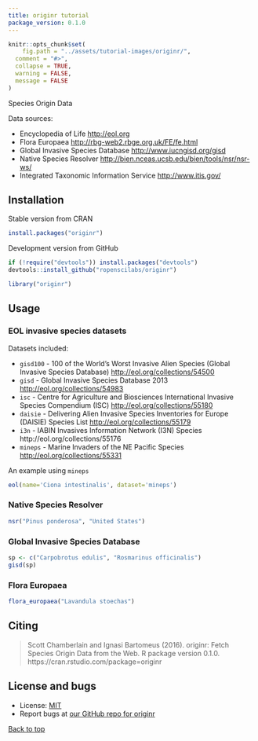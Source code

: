 ```yaml
---
title: originr tutorial
package_version: 0.1.0
---
```


```r
knitr::opts_chunk$set(
	fig.path = "../assets/tutorial-images/originr/",
  comment = "#>",
  collapse = TRUE,
  warning = FALSE,
  message = FALSE
)
```

Species Origin Data

Data sources:

* Encyclopedia of Life [http://eol.org](http://eol.org)
* Flora Europaea [http://rbg-web2.rbge.org.uk/FE/fe.html](http://rbg-web2.rbge.org.uk/FE/fe.html)
* Global Invasive Species Database [http://www.iucngisd.org/gisd](http://www.iucngisd.org/gisd)
* Native Species Resolver [http://bien.nceas.ucsb.edu/bien/tools/nsr/nsr-ws/](http://bien.nceas.ucsb.edu/bien/tools/nsr/nsr-ws/)
* Integrated Taxonomic Information Service [http://www.itis.gov/](http://www.itis.gov/)


<section id="installation">

## Installation

Stable version from CRAN

```r
install.packages("originr")
```

Development version from GitHub

```r
if (!require("devtools")) install.packages("devtools")
devtools::install_github("ropenscilabs/originr")
```

```r
library("originr")
```

<section id="usage">

## Usage

### EOL invasive species datasets

Datasets included:

* `gisd100` - 100 of the World's Worst Invasive Alien Species
(Global Invasive Species Database) [http://eol.org/collections/54500](http://eol.org/collections/54500)
* `gisd` - Global Invasive Species Database 2013 [http://eol.org/collections/54983](http://eol.org/collections/54983)
* `isc` - Centre for Agriculture and Biosciences International Invasive Species
Compendium (ISC) [http://eol.org/collections/55180](http://eol.org/collections/55180)
* `daisie` - Delivering Alien Invasive Species Inventories for Europe (DAISIE) Species
List [http://eol.org/collections/55179](http://eol.org/collections/55179)
* `i3n` - IABIN Invasives Information Network (I3N) Species
http://eol.org/collections/55176
* `mineps` - Marine Invaders of the NE Pacific Species [http://eol.org/collections/55331](http://eol.org/collections/55331)

An example using `mineps`

```r
eol(name='Ciona intestinalis', dataset='mineps')
```

### Native Species Resolver

```r
nsr("Pinus ponderosa", "United States")
```

### Global Invasive Species Database

```r
sp <- c("Carpobrotus edulis", "Rosmarinus officinalis")
gisd(sp)
```

### Flora Europaea

```r
flora_europaea("Lavandula stoechas")
```


<section id="citing">

## Citing

> Scott Chamberlain and Ignasi Bartomeus (2016). originr: Fetch Species
  Origin Data from the Web. R package version 0.1.0. https://cran.rstudio.com/package=originr


<section id="license_bugs">

## License and bugs

* License: [MIT](http://opensource.org/licenses/MIT)
* Report bugs at [our GitHub repo for originr](https://github.com/ropenscilabs/originr/issues?state=open)


[Back to top](#top)

